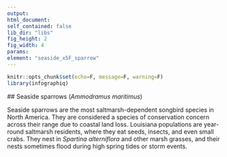 ```yaml
---
output:
html_document:
self_contained: false
lib_dir: "libs"
fig_height: 2
fig_width: 4
params:
element: "seaside_x5F_sparrow"
---
```


```r
knitr::opts_chunk$set(echo=F, message=F, warning=F)
library(infographiq)
```

<base target="_parent">
## Seaside sparrows (*Ammodramus maritimus*)

Seaside sparrows are the most saltmarsh-dependent songbird species in North America. They are considered a species of conservation concern across their range due to coastal land loss. Louisiana populations are year-round saltmarsh residents, where they eat seeds, insects, and even small crabs. They nest in *Spartina alterniflora* and other marsh grasses, and their nests sometimes flood during high spring tides or storm events.

